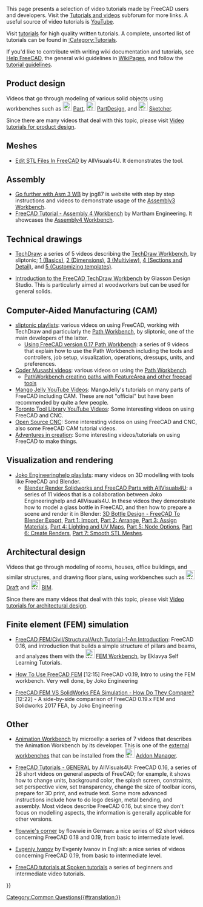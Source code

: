 <languages/>
<translate>

<!--T:5-->
{{VeryImportantMessage|Please pay attention to the version of FreeCAD used in the tutorial. If a tutorial uses an older version of the program, the general modelling process may still work but some tools may have changed in newer releases. Do not add videos made with version 0.16 or older, as these releases are considered obsolete.}}

<!--T:1-->
This page presents a selection of video tutorials made by FreeCAD users and developers. Visit the [https://forum.freecad.org/viewforum.php?f=36 Tutorials and videos] subforum for more links. A useful source of video tutorials is [https://YouTube.com YouTube].

<!--T:35-->
Visit [[tutorials|tutorials]] for high quality written tutorials. A complete, unsorted list of tutorials can be found in [[:Category:Tutorials]].

<!--T:37-->
If you'd like to contribute with writing wiki documentation and tutorials, see [[Help FreeCAD|Help FreeCAD]], the general wiki guidelines in [[WikiPages|WikiPages]], and follow the [[tutorial guidelines|tutorial guidelines]].

== Product design == <!--T:2-->

<!--T:6-->
Videos that go through modeling of various solid objects using workbenches such as [[Image:Workbench_Part.svg|24px]] [[Part Workbench|Part]], [[Image:Workbench_PartDesign.svg|24px]] [[PartDesign Workbench|PartDesign]], and [[Image:Workbench_Sketcher.svg|24px]] [[Sketcher Workbench|Sketcher]].

<!--T:65-->
Since there are many videos that deal with this topic, please visit [[Video_tutorials_for_product_design|Video tutorials for product design]].

== Meshes == <!--T:57-->

<!--T:58-->
* [https://www.youtube.com/watch?v=5lwENZeNiNg&feature=youtu.be Edit STL Files In FreeCAD] by  AllVisuals4U. It demonstrates the {{Button|[[File:Part_ShapeFromMesh.svg|16px]] [[Part_ShapeFromMesh|Part ShapeFromMesh]]}} tool.

== Assembly == <!--T:59-->

<!--T:60-->
* [http://help-freecad-jpg87.fr/025c_ass_ex_creat.php Go further with Asm 3 WB] by jpg87 is website with step by step instructions and videos to demonstrate usage of the [[Assembly3_Workbench|Assembly3 Workbench]].
* [https://www.youtube.com/watch?v=n04M6nFvdxs FreeCAD Tutorial - Assembly 4 Workbench] by  Martham Engineering. It showcases the [[Assembly4_Workbench|Assembly4 Workbench]].

== Technical drawings == <!--T:40-->

<!--T:41-->
* [https://www.youtube.com/watch?v=7LbOmSGW9F0&list=PLEuOia-QxyFKQnmM1U9yVo7eNrK_Mcln8 TechDraw]: a series of 5 videos describing the [[TechDraw Workbench|TechDraw Workbench]], by sliptonic; [https://www.youtube.com/watch?v=7LbOmSGW9F0 1 (Basics)], [https://www.youtube.com/watch?v=z3w84RfvqaE 2 (Dimensions)], [https://www.youtube.com/watch?v=uNjXg-m38aI 3 (Multiview)], [https://www.youtube.com/watch?v=3zSdeFV6I5o 4 (Sections and Detail)], and [https://www.youtube.com/watch?v=kcmdJ7xa7gg 5 (Customizing templates)].

<!--T:69-->
* [https://www.youtube.com/watch?v=TnYMfpdNQoo Introduction to the FreeCAD TechDraw Workbench] by Glasson Design Studio. This is particularly aimed at woodworkers but can be used for general solids.

== Computer-Aided Manufacturing (CAM) == <!--T:10-->

<!--T:11-->
* [https://www.youtube.com/user/sliptonic/playlists sliptonic playlists]: various videos on using FreeCAD, working with TechDraw and particularly the [[Path Workbench|Path Workbench]], by sliptonic, one of the main developers of the latter.
** [https://www.youtube.com/playlist?list=PLEuOia-QxyFJZSpqb0xOHc9t7MLdCO3io Using FreeCAD version 0.17 Path Workbench]: a series of 9 videos that explain how to use the Path Workbench including the tools and controllers, job setup, visualization, operations, dressups, units, and preferences.
* [https://www.youtube.com/channel/UCtNnYMVWGkG-aemOrCtGjCA/videos Coder Musashi videos]: various videos on using the [[Path Workbench|Path Workbench]].
** [https://www.youtube.com/watch?v=MsDIRIkeNJ4 PathWorkbench creating paths with FeatureArea and other freecad tools]
* [https://www.youtube.com/@MangoJellySolutions Mango Jelly YouTube Videos]: MangoJelly's tutorials on many parts of FreeCAD including CAM. These are not "official" but have been recommended by quite a few people.
* [https://www.youtube.com/@TorontotoollibraryIRBE Toronto Tool Library YouTube Videos]: Some interesting videos on using FreeCAD and CNC.
* [https://www.youtube.com/@opensourcecnc Open Source CNC]: Some interesting videos on using FreeCAD and CNC, also some FreeCAD CAM tutorial videos.
* [https://www.youtube.com/@Adventuresincreation Adventures in creation]: Some interesting videos/tutorials on using FreeCAD to make things.

== Visualization and rendering == <!--T:44-->

<!--T:45-->
* [https://www.youtube.com/channel/UC-CubOaooNwC-3RBKUoAOQQ/playlists Joko Engineeringhelp playlists]: many videos on 3D modelling with tools like FreeCAD and Blender.
** [https://www.youtube.com/watch?v=a__w8eMRx-U&list=PL7eiW2bt21YUfOTUvzA3jtQqF4Vpz21Ut Blender Render Solidworks and FreeCAD Parts with AllVisuals4U]: a series of 11 videos that is a collaboration between Joko Engineeringhelp and AllVisuals4U. In these videos they demonstrate how to model a glass bottle in FreeCAD, and then how to prepare a scene and render it in Blender: [https://www.youtube.com/watch?v=a__w8eMRx-U&list=PL7eiW2bt21YUfOTUvzA3jtQqF4Vpz21Ut 3D Bottle Design - FreeCAD To Blender Export], [https://www.youtube.com/watch?v=U7e6-Wfv2b0 Part 1: Import], [https://www.youtube.com/watch?v=fAvDd7SY-T0 Part 2: Arrange], [https://www.youtube.com/watch?v=J8TuRgaBNBU Part 3: Assign Materials], [https://www.youtube.com/watch?v=0dsvaQVN1VQ Part 4: Lighting and UV Maps], [https://www.youtube.com/watch?v=zx0Qvsl6gzw Part 5: Node Options], [https://www.youtube.com/watch?v=TRVLZeJ6f28 Part 6: Create Renders], [https://www.youtube.com/watch?v=foTUw3qM13c Part 7: Smooth STL Meshes].

== Architectural design == <!--T:8-->

<!--T:66-->
Videos that go through modeling of rooms, houses, office buildings, and similar structures, and drawing floor plans, using workbenches such as [[Image:Workbench_Draft.svg|24px]] [[Draft_Workbench|Draft]] and [[Image:Workbench_BIM.svg|24px]] [[BIM_Workbench|BIM]].

<!--T:67-->
Since there are many videos that deal with this topic, please visit [[Video_tutorials_for_architectural_design|Video tutorials for architectural design]].

== Finite element (FEM) simulation == <!--T:51-->

<!--T:52-->
* [https://www.youtube.com/watch?v=wAJe1R5NDGw FreeCAD FEM/Civil/Structural/Arch Tutorial-1-An Introduction]: FreeCAD 0.16, and introduction that builds a simple structure of pillars and beams, and analyzes them with the [[Image:Workbench_FEM.svg|24px]] [[FEM Workbench|FEM Workbench]], by Eklavya Self Learning Tutorials.

<!--T:62-->
* [https://www.youtube.com/watch?v=dhrynRdBOIg How To Use FreeCAD FEM] [12:15] FreeCAD v0.19, Intro to using the FEM workbench. Very well done, by Joko Engineering

<!--T:63-->
* [https://www.youtube.com/watch?v=qWtMJagDoRk FreeCAD FEM VS SolidWorks FEA Simulation - How Do They Compare?] [12:22] - A side-by-side comparison of FreeCAD 0.19.x FEM and Solidworks 2017 FEA, by Joko Engineering

== Other == <!--T:12-->

<!--T:13-->
* [https://www.youtube.com/watch?v=AQjAa5JxmOg&list=PLIxaznuCUATKzCFbFUFhRwZMJMnYuQ1JB Animation Workbench] by microelly: a series of 7 videos that describes the Animation Workbench by its developer. This is one of the [[external workbenches|external workbenches]] that can be installed from the [[Image:Std_AddonMgr.svg|24px]] [[Std_AddonMgr|Addon Manager]].

<!--T:32-->
* [https://www.youtube.com/watch?v=WdBQPXeAeMc&list=PLKu--JcOZKTPZjy761ELQ7ba45yZmxOpj FreeCAD Tutorials - GENERAL] by AllVisuals4U: FreeCAD 0.16, a series of 28 short videos on general aspects of FreeCAD; for example, it shows how to change units, background color, the splash screen, constraints, set perspective view, set transparency, change the size of toolbar icons, prepare for 3D print, and extrude text. Some more advanced instructions include how to do logo design, metal bending, and assembly. Most videos describe FreeCAD 0.16, but since they don't focus on modelling aspects, the information is generally applicable for other versions.

<!--T:70-->
* [https://www.youtube.com/c/flowwiescorner/videos flowwie's corner] by flowwie in German: a nice series of 62 short videos concerning FreeCAD 0.18 and 0.19, from basic to intermediate level.

<!--T:71-->
* [https://www.youtube.com/c/CFDIntech/videos Evgeniy Ivanov] by Evgeniy Ivanov in English: a nice series of videos concerning FreeCAD 0.19, from basic to intermediate level.

<!--T:72-->
* [https://spoken-tutorial.org/tutorial-search/?search_foss=FreeCAD&search_language=English FreeCAD tutorials at Spoken tutorials] a series of beginners and intermediate video tutorials.

</translate>
{{Userdocnavi{{#translation:}}}}
[[Category:Common Questions{{#translation:}}]]
